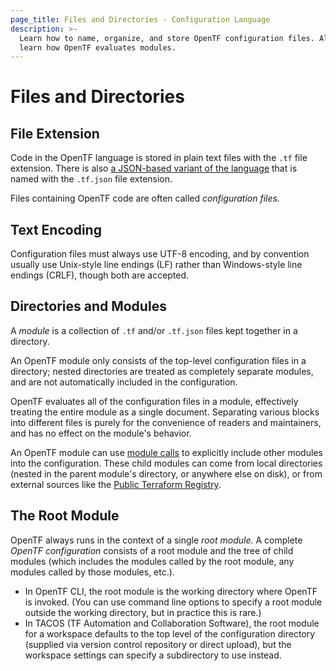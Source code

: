 ```yaml
---
page_title: Files and Directories - Configuration Language
description: >-
  Learn how to name, organize, and store OpenTF configuration files. Also
  learn how OpenTF evaluates modules.
---
```


# Files and Directories

## File Extension

Code in the OpenTF language is stored in plain text files with the `.tf` file
extension. There is also
[a JSON-based variant of the language](/docs/language/syntax/json) that is named with
the `.tf.json` file extension.

Files containing OpenTF code are often called _configuration files._

## Text Encoding

Configuration files must always use UTF-8 encoding, and by convention
usually use Unix-style line endings (LF) rather than Windows-style
line endings (CRLF), though both are accepted.

## Directories and Modules

A _module_ is a collection of `.tf` and/or `.tf.json` files kept together in a
directory.

An OpenTF module only consists of the top-level configuration files in a
directory; nested directories are treated as completely separate modules, and
are not automatically included in the configuration.

OpenTF evaluates all of the configuration files in a module, effectively
treating the entire module as a single document. Separating various blocks into
different files is purely for the convenience of readers and maintainers, and
has no effect on the module's behavior.

An OpenTF module can use [module calls](/docs/language/modules) to
explicitly include other modules into the configuration. These child modules can
come from local directories (nested in the parent module's directory, or
anywhere else on disk), or from external sources like the
[Public Terraform Registry](https://registry.terraform.io).

## The Root Module

OpenTF always runs in the context of a single _root module._ A complete
_OpenTF configuration_ consists of a root module and the tree of child
modules (which includes the modules called by the root module, any modules
called by those modules, etc.).

- In OpenTF CLI, the root module is the working directory where OpenTF is
  invoked. (You can use command line options to specify a root module outside
  the working directory, but in practice this is rare.)
- In TACOS (TF Automation and Collaboration Software), the root module for a workspace
  defaults to the top level of the configuration directory (supplied via version
  control repository or direct upload), but the workspace settings can specify a
  subdirectory to use instead.
